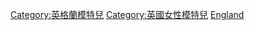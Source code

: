[[Category:英格蘭模特兒|Category:英格蘭模特兒]]
[[Category:英國女性模特兒|Category:英國女性模特兒]]
[[Category:各國女性模特兒|England]]